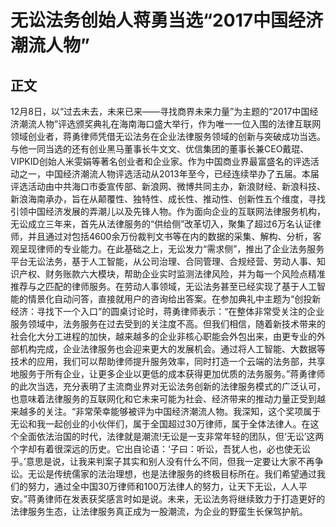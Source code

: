 # 无讼法务创始人蒋勇当选“2017中国经济潮流人物”
## 正文
12月8日，以“过去未去，未来已来——寻找商界未来力量”为主题的“2017中国经济潮流人物”评选颁奖典礼在海南海口盛大举行，作为唯一一位入围的法律互联网领域创业者，蒋勇律师凭借无讼法务在企业法律服务领域的创新与突破成功当选。与他一同当选的还有创业黑马董事长牛文文、优信集团的董事长兼CEO戴琨、VIPKID创始人米雯娟等著名创业者和企业家。作为中国商业界最富盛名的评选活动之一，中国经济潮流人物评选活动从2013年至今，已经连续举办了五届。本届评选活动由中共海口市委宣传部、新浪网、微博共同主办，新浪财经、新浪科技、新浪海南承办，旨在从颠覆性、独特性、成长性、推动性、创新性五个维度，寻找引领中国经济发展的弄潮儿以及先锋人物。作为面向企业的互联网法律服务机构，无讼成立三年来，首先从法律服务的“供给侧”改革切入，聚集了超过6万名认证律师，并且通过对包括4600余万份裁判文书等在内的数据的采集、解构、分析，客观呈现律师的专业能力。在此基础之上，无讼发力“需求侧”，推出了企业法务服务平台无讼法务，基于人工智能，从公司治理、合同管理、合规经营、劳动人事、知识产权、财务账款六大模块，帮助企业实时监测法律风险，并为每一个风险点精准推荐与之匹配的律师服务。在劳动人事领域，无讼法务甚至已经实现了基于人工智能的情景化自动问答，直接就用户的咨询给出答案。在参加典礼中主题为“创投新经济：寻找下一个入口”的圆桌讨论时，蒋勇律师表示：“在整体非常受关注的企业服务领域中，法务服务在过去受到的关注度不高。但我们相信，随着新技术带来的社会化大分工进程的加快，越来越多的企业非核心职能会外包出来，由更专业的外部机构完成，企业法律服务也会迎来更大的发展机会。通过将人工智能、大数据等技术的应用，我们可以帮助律师提升服务效率，同时打造一个云端的法务部，共享地服务于所有企业，让更多企业以更低的成本获得更加优质的法务服务。”蒋勇律师的此次当选，充分表明了主流商业界对无讼法务创新的法律服务模式的广泛认可，也意味着法律服务的互联网化和它未来可能为社会、经济带来的推动力量正受到越来越多的关注。“非常荣幸能够被评为中国经济潮流人物。我深知，这个奖项属于无讼和我一起创业的小伙伴们，属于全国超过30万律师，属于全体法律人。在这个全面依法治国的时代，法律就是潮流!无讼是一支非常年轻的团队，但‘无讼’这两个字却有着很深远的历史。它出自论语：‘子曰：听讼，吾犹人也，必也使无讼乎。’意思是说，让我来判案子其实和别人没有什么不同，但我一定要让大家不再争讼。无讼是传统儒家的法治理想，也是法律服务的终极目标所在。我们希望通过我们的努力，通过全中国30万律师和100万法律人的努力，让天下无讼，人人平安。”蒋勇律师在发表获奖感言时如是说。未来，无讼法务将继续致力于打造更好的法律服务生态，让法律服务真正成为一股潮流，为企业的野蛮生长保驾护航。